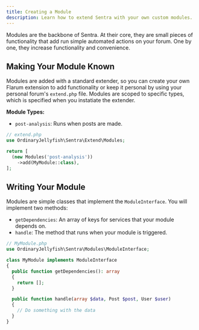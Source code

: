 ```yaml
---
title: Creating a Module
description: Learn how to extend Sentra with your own custom modules.
---
```


Modules are the backbone of Sentra. At their core, they are small pieces of functionality that add run simple automated actions on your forum. One by one, they increase functionality and convenience.

## Making Your Module Known

Modules are added with a standard extender, so you can create your own Flarum extension to add functionality or keep it personal by using your personal forum's `extend.php` file. Modules are scoped to specific types, which is specified when you instatiate the extender.

**Module Types:**

* `post-analysis`: Runs when posts are made.

```php
// extend.php
use OrdinaryJellyfish\Sentra\Extend\Modules;

return [
  (new Modules('post-analysis'))
    ->add(MyModule::class),
];
```

## Writing Your Module

Modules are simple classes that implement the `ModuleInterface`. You will implement two methods:

* `getDependencies`: An array of keys for services that your module depends on.
* `handle`: The method that runs when your module is triggered.

```php
// MyModule.php
use OrdinaryJellyfish\Sentra\Modules\ModuleInterface;

class MyModule implements ModuleInterface
{
  public function getDependencies(): array
  {
    return [];
  }

  public function handle(array $data, Post $post, User $user)
  {
    // Do something with the data
  }
}
```